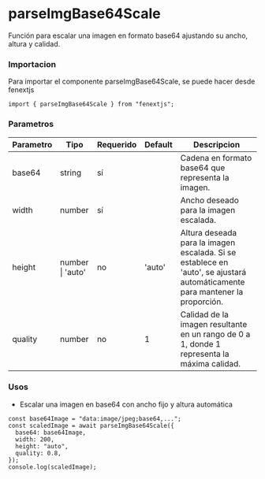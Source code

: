 # parseImgBase64Scale

Función para escalar una imagen en formato base64 ajustando su ancho, altura y calidad.

### Importacion

Para importar el componente parseImgBase64Scale, se puede hacer desde fenextjs

```tsx copy
import { parseImgBase64Scale } from "fenextjs";
```

### Parametros

| Parametro | Tipo             | Requerido | Default | Descripcion                                                                                                                 |
| --------- | ---------------- | --------- | ------- | --------------------------------------------------------------------------------------------------------------------------- |
| base64    | string           | sí        |         | Cadena en formato base64 que representa la imagen.                                                                          |
| width     | number           | sí        |         | Ancho deseado para la imagen escalada.                                                                                      |
| height    | number \| 'auto' | no        | 'auto'  | Altura deseada para la imagen escalada. Si se establece en 'auto', se ajustará automáticamente para mantener la proporción. |
| quality   | number           | no        | 1       | Calidad de la imagen resultante en un rango de 0 a 1, donde 1 representa la máxima calidad.                                 |

### Usos

- Escalar una imagen en base64 con ancho fijo y altura automática

```tsx copy
const base64Image = "data:image/jpeg;base64,...";
const scaledImage = await parseImgBase64Scale({
  base64: base64Image,
  width: 200,
  height: "auto",
  quality: 0.8,
});
console.log(scaledImage);
```
